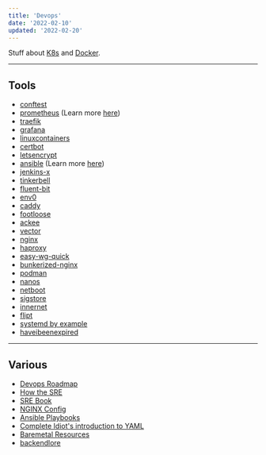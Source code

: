 ```yaml
---
title: 'Devops'
date: '2022-02-10'
updated: '2022-02-20'
---
```


Stuff about <a href="/posts/k8s">K8s</a> and <a href="/posts/docker">Docker</a>.

---

## Tools

-   [conftest](https://www.conftest.dev/)
-   [prometheus](https://prometheus.io/) (Learn more [here](https://github.com/yolossn/Prometheus-Basics))
-   [traefik](https://github.com/traefik/traefik)
-   [grafana](https://grafana.com/)
-   [linuxcontainers](https://linuxcontainers.org/)
-   [certbot](https://certbot.eff.org/)
-   [letsencrypt](https://letsencrypt.org/)
-   [ansible](https://www.ansible.com/) (Learn more [here](https://www.ansible.com/resources/get-started))
-   [jenkins-x](https://jenkins-x.io/)
-   [tinkerbell](https://tinkerbell.org/)
-   [fluent-bit](https://github.com/fluent/fluent-bit/)
-   [env0](https://www.env0.com/)
-   [caddy](https://caddyserver.com/v2)
-   [footloose](https://github.com/weaveworks/footloose)
-   [ackee](https://github.com/electerious/Ackee)
-   [vector](https://github.com/vectordotdev/vector)
-   [nginx](https://www.nginx.com/)
-   [haproxy](https://www.haproxy.com/)
-   [easy-wg-quick](https://github.com/burghardt/easy-wg-quick)
-   [bunkerized-nginx](https://github.com/bunkerity/bunkerized-nginx)
-   [podman](https://github.com/containers/podman)
-   [nanos](https://nanos.org/)
-   [netboot](https://netboot.xyz/)
-   [sigstore](https://www.sigstore.dev/)
-   [innernet](https://github.com/tonarino/innernet)
-   [flipt](https://flipt.io/)
-   [systemd by example](https://systemd-by-example.com/)
-   [haveibeenexpired](https://www.haveibeenexpired.com/)

---

## Various

-   [Devops Roadmap](https://roadmap.sh/devops)
-   [How the SRE](https://github.com/upgundecha/howtheysre)
-   [SRE Book](https://sre.google/sre-book/table-of-contents/)
-   [NGINX Config](https://www.digitalocean.com/community/tools/nginx)
-   [Ansible Playbooks](https://github.com/sovereign/sovereign)
-   [Complete Idiot's introduction to YAML](https://github.com/Animosity/CraftIRC/wiki/Complete-idiot's-introduction-to-yaml)
-   [Baremetal Resources](https://github.com/alexellis/awesome-baremetal)
-   [backendlore](https://github.com/fpereiro/backendlore)

